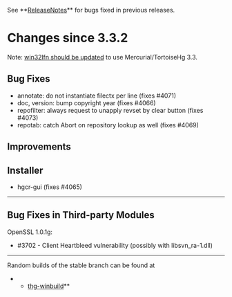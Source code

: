 See **[[ReleaseNotes]]** for bugs fixed in previous releases.

= Changes since 3.3.2 =

Note: [[https://bitbucket.org/remleduff/win32lfn/issue/11/|win32lfn should be updated]]
to use Mercurial/TortoiseHg 3.3.

== Bug Fixes ==

* annotate: do not instantiate filectx per line (fixes #4071)
* doc, version: bump copyright year (fixes #4066)
* repofilter: always request to unapply revset by clear button (fixes #4073)
* repotab: catch Abort on repository lookup as well (fixes #4069)

== Improvements ==

== Installer ==

* hgcr-gui (fixes #4065)

----

== Bug Fixes in Third-party Modules ==

OpenSSL 1.0.1g:
* #3702 - Client Heartbleed vulnerability (possibly with libsvn_ra-1.dll)

----

Random builds of the stable branch can be found at
**[[http://bitbucket.org/tortoisehg/thg-winbuild/downloads/|thg-winbuild]]**
